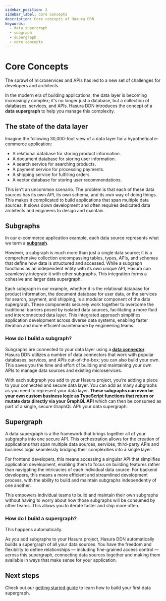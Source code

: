 ```yaml
---
sidebar_position: 3
sidebar_label: Core Concepts
description: Core concepts of Hasura DDN
keywords:
  - data supergraph
  - subgraph
  - supergraph
  - core concepts
---
```


# Core Concepts

The sprawl of microservices and APIs has led to a new set of challenges for developers and architects.

In the modern era of building applications, the data layer is becoming increasingly complex; it's no longer just a
database, but a collection of databases, services, and APIs. Hasura DDN introduces the concept of a **data supergraph**
to help you manage this complexity.

## The state of the data layer

Imagine the following 30,000-foot view of a data layer for a hypothetical e-commerce application:

- A relational database for storing product information.
- A document database for storing user information.
- A search service for searching products.
- A payment service for processing payments.
- A shipping service for fulfilling orders.
- A vector database for storing user recommendations.

This isn't an uncommon scenario. The problem is that each of these data sources has its own API, its own schema, and its
own way of doing things. This makes it complicated to build applications that span multiple data sources. It slows down
development and often requires dedicated data architects and engineers to design and maintain.

## Subgraphs

In our e-commerce application example, each data source represents what we term a **[subgraph](/ci-cd/subgraphs.mdx)**.

However, a subgraph is much more than just a single data source; it is a comprehensive collection encompassing tables,
types, APIs, and schemas that define how data is structured and accessed. While a subgraph functions as an independent
entity with its own unique API, Hasura can seamlessly integrate it with other subgraphs. This integration forms a
cohesive and larger data supergraph.

Each subgraph in our example, whether it is the relational database for product information, the document database for
user data, or the services for search, payment, and shipping, is a modular component of the data supergraph. These
components securely work together to overcome the traditional barriers posed by isolated data sources, facilitating a
more fluid and interconnected data layer. This integrated approach simplifies application development across diverse
data systems, enabling faster iteration and more efficient maintenance by engineering teams.

### How do I build a subgraph?

Subgraphs are connected to your data layer using a **[data connector](/connectors/overview.mdx)**. Hasura DDN utilizes a
number of data connectors that work with popular databases, services, and APIs out-of-the-box; you can also build your
own. This saves you the time and effort of building and maintaining your own APIs to manage data sources and existing
microservices.

With each subgraph you add to your Hasura project, you're adding a piece to your connected and secure data layer. You
can add as many subgraphs as you need to represent your data layer. **These subgraphs can even be your own custom
business logic as TypeScript functions that return or mutate data directly via your GraphQL API** which can then be
consumed as part of a single, secure GraphQL API: your data supergraph.

## Supergraph

A data supergraph is a the framework that brings together all of your subgraphs into one secure API. This orchestration
allows for the creation of applications that span multiple data sources, services, third-party APIs and business logic
seamlessly bridging their complexities into a single layer.

For frontend developers, this means accessing a singular API that simplifies application development, enabling them to
focus on building features rather than navigating the intricacies of each individual data source. For backend
developers, this means a more efficient and streamlined development process, with the ability to build and maintain
subgraphs independently of one another.

This empowers individual teams to build and maintain their own subgraphs without having to worry about how those
subgraphs will be consumed by other teams. This allows you to iterate faster and ship more often.

### How do I build a supergraph?

This happens automatically.

As you add subgraphs to your Hasura project, Hasura DDN automatically builds a supergraph of all your data sources. You
have the freedom and flexibility to define relationships — including fine-grained access control — across this
supergraph, connecting data sources together and making them available in ways that make sense for your application.

## Next steps

Check out our [getting started guide](/getting-started/local-dev.mdx) to learn how to build your first data supergraph.
